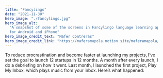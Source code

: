 ```yaml
---
title: "Fancylingo"
date: "2021-11-30"
hero_image: "./fancylingo.jpg"
hero_image_alt:
  "A snapshot of some of the screens in Fancylingo language learning application
  for Android and iPhone"
hero_image_credit_text: "Mafer Contreras"
hero_image_credit_link: "https://maferamapola.notion.site/maferamapola/Hola-I-m-Maferamapola-UX-Product-Designer-134bdff3d5a04de2aed5908a24e85246"
---
```


To reduce procrastination and become faster at launching my projects, I’ve set
the goal to launch 12 startups in 12 months. A month after every launch, I do a
debriefing on how it went. Last month, I launched the first project, Play My
Inbox, which plays music from your inbox. Here’s what happened:
